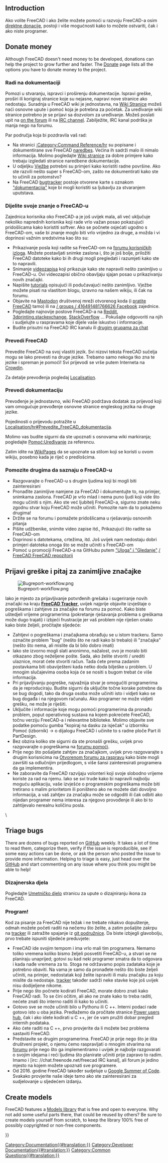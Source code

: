 <languages/>
{{TOCright}}

== Introduction ==

<div class="mw-translate-fuzzy">
Ako volite FreeCAD i ako želite možete pomoći u razvoju FreeCAD-a osim [[Donate/hr|direktne donacije]], postoji i više mogućnosti kako to možete ostvariti, čak i ako niste programer.
</div>

== Donate money ==

Although FreeCAD doesn't need money to be developed, donations can help the project to grow further and faster. The [[Donate|Donate]] page lists all the options you have to donate money to the project.

<span id="Work_on_the_documentation"></span>
=== Radi na dokumentaciji===

<div class="mw-translate-fuzzy">
Pomozi u stvaranju, ispravci i proširenju dokumentacije. Ispravi greške, proširi ili korigiraj stranice koje su nejasne, napravi nove stranice ako nedostaju. Suradnja u FreeCAD wiki je jednostavna, na [[WikiPages/hr|Wiki Stranice]] možeš naći osnovne upute i pomoć koja je potrebna za poćetak. Za uređivanje wiki stranice potrebno je se prijavi
sa dozvolom za uređivanje. Možeš poslati upit na  [http://forum.freecadweb.org/viewtopic.php?f=21&t=6830 on the forum] ili na [irc://irc.freenode.net/freecad IRC channel]. Zabilježite, IRC kanal podrška je manja nego na forumu.
</div>

<div class="mw-translate-fuzzy">
Par područja koja bi pozdravila vaš rad:
* Na stranici [[:Category:Command Reference/hr]] su popisane i dokumentirane sve FreeCAD [[command/hr|naredbe]]s. Većina ih sadrži malo ili nimalo informacija. Molimo pogledajte [[WikiPages/hr|Wiki stranice]] za dobre primjere kako trebaju izgledati stranice naredbene dokumentacije.
* U odjeljku [[Tutorials/hr|Vježbe]] potrebni su primjeri kako koristiti radne površine. Ako ste razvili nešto super s FreeCAD-om, zašto ne dokumentirati kako ste to učinili za potomstvo?
* Na FreeCAD [[Tracker/hr|bugtracker]] postoje otvorene karte s oznakom [https://freecadweb.org/tracker/search.php?tag_string=documentation "dokumentacija"] koje bi mogli koristiti sa ljubavlju za stvaranjem uputstava.
</div>

<span id="Share_your_FreeCAD_knowledge"></span>
=== Dijelite svoje znanje o FreeCAD-u ===

<div class="mw-translate-fuzzy">
Zajednica korisnika oko FreeCAD-a je još uvijek mala, ali već uključuje nekoliko naprednih korisnika koji rade vrlo važan posao pokazujući pridošlicama kako koristiti softver. Ako se počnete osjećati ugodno s FreeCAD-om, vaše bi znanje moglo biti vrlo vrijedno za druge, a možda i vi
doprinosi važnim sredstvima kao što su:
* Prikazivanje posla koji radite sa FreeCAD-om na [http://forum.freecadweb.org/viewforum.php?f=24 forumu korisničkih izloga]. Možete postavljati snimke zaslona i, što je još bolje, priložiti FreeCAD datoteke kako bi ih drugi mogli pregledati i razumjeti kako ste to napravili.
* Snimanje [http://www.youtube.com/user/FreeCADNews videozapisa] koji prikazuje kako ste napravili nešto zanimljivo u FreeCAD-u. Ovi videozapisi obično obavljaju sjajan posao u prikazivanju novih značajki.
* Napišite [http://freecad-tutorial.blogspot.com/ tutorials] opisujući ili podučavajući nešto zanimljivo. Vježbe možete pisati na vlastitom blogu, izravno na našem wikiju, ili čak na forumu.
* Objavite na [https://joinmastodon.org/ Mastodon] društvenoj mreži otvorenog koda (i [https://fosstodon.org/@FreeCAD pratite FreeCAD] tamo) ili na [https://www.facebook.com / groups / 416491481766626 Facebook] zajednice.
* Pogledajte najnovije postove FreeCAD-a na [https://www.reddit.com/search/?q=freecad&type=link&sort=new Reddit], [https://3dprinting.stackexchange.com/search?tab=newest&q=freecad 3dprinting.stackexchange], [https://stackoverflow.com/search?q=freecad StackOverflow] ... Pokušajte odgovoriti na njih i sudjelujte u raspravama koje dijele vaše iskustvo i informacije.
* Budite prisutni na FreeCAD IRC kanalu ili [https://www.freecadweb.org/wiki/Help#Chat drugim grupama za chat]
</div>

<span id="Translate_FreeCAD"></span>
=== Prevedi FreeCAD ===

<div class="mw-translate-fuzzy">
Prevedite FreeCAD na svoj vlastiti jezik. Svi nizovi teksta FreeCAD sučelja mogu se lako prevesti na druge jezike. Trebamo samo nekoga tko zna te jezike i spreman je pomoći! Svi prijevodi se vrše putem Interneta na [http://crowdin.net/project/freecad Crowdin].
</div>

Za detalje prevođenja pogledaj [[Localisation/hr|Localisation]].

<span id="Translate_the_documentation"></span>
=== Prevedi dokumentaciju ===

Prevođenje je jednostavno, wiki FreeCAD podržava dodatak za prijevod koji vam omogućuje prevođenje osnovne stranice engleskog jezika na druge jezike.

Pojedinosti o prijevodu potražite u [[Localisation/hr#Prevedite_FreeCAD_dokumentacija]].

Molimo vas budite sigurni da ste upoznati s osnovama wiki markiranja; pogledajte [[Help:Editing|Pomoć:Uređivanje]] za referencu.

Zatim idite na [[WikiPages|WikiPages]] da se upoznate sa stilom koji se koristi u ovom wikiju, posebno kada je riječ o predlošcima.

<span id="Help_others_to_know_FreeCAD"></span>
=== Pomozite drugima da saznaju o FreeCAD-u ===

* Razgovarajte o FreeCAD-u s drugim ljudima koji bi mogli biti zainteresirani
* Pronađite zanimljive namjene za FreeCAD i dokumentujte to, na primjer, snimkama zaslona. FreeCAD je vrlo mlad i nema puno ljudi koji vide što mogu učiniti s njim. Ako ste već ljubitelj FreeCAD-a, sigurno znate neku zgodnu stvar koju FreeCAD može učiniti. Pomozite nam da to pokažemo drugima!
* Držite se na forumu i pomažete pridošlicama u rješavanju osnovnih pitanja
* Pišite udžbenike, snimite video zapise itd., Prikazujući što radite sa FreeCAD-om
* Doprinosi s datotekama, crtežima, itd. Još uvijek nam nedostaju dobri primjeri datoteka onoga što se može učiniti s FreeCAD-om
* Pomoć u promociji FreeCAD-a na GitHubu putem [https://help.github.com/articles/be-social/#watch-a-project "Uloga" i "Gledanje"] [https://github.com/FreeCAD / FreeCAD FreeCAD repozitorij]

<span id="Report_bugs_and_ask_for_interesting_features"></span>
== Prijavi greške i pitaj za zanimljive značajke ==

[[File:Bugreport-workflow.png|center]]

<div class="mw-translate-fuzzy">
Iako je mjesto za prijavljivanje potvrđenih grešaka i sugeriranje novih značajki na kraju '''[[tracker|FreeCAD Tracker]]''', uvijek najprije objavite izvještaje o pogreškama i zahtjeve za značajke na forumu za pomoć. Kako biste uštedjeli vrijeme programerima (pokretanje rješavanja problema s greškama može dugo trajati) i izbjeći frustracije jer vaš problem nije riješen onako kako biste željeli, pročitajte sljedeće:
* Zahtjevi o pogreškama i značajkama obrađuju se u istom trackeru. Samo označite problem "bug" (nešto što ne radi kako bi trebalo) ili "značajka" (nešto što nema, ali mislite da bi bilo dobro imati)
* Iako ste izvorno mogli slati anonimno, nažalost, ovo je moralo biti otkazano zbog neželjene pošte. Sada, ako želite stvoriti / urediti ulaznice, morat ćete stvoriti račun. Tada ćete prema zadanim postavkama biti obaviješteni kada netko doda bilješke u problem. U mnogim slučajevima osoba koja će se nositi s bugom trebat će više informacija.
* Pri prijavljivanju pogreške, najvažnija stvar je omogućiti programerima da je reproduciraju. Budite sigurni da uključite točne korake potrebne da se bug dogodi, tako da druga osoba može učiniti isto i vidjeti kako se bug događa i na njegovom računalu. Ako programer ne može vidjeti grešku, ne može je riješiti.
* Uključite i informacije koje mogu pomoći programerima da pronađu problem, poput operativnog sustava na kojem pokrećete FreeCAD, točnu verziju FreeCAD-a i relevantne biblioteke. Molimo objavite sve podatke pomoću gumba "kopiraj na dasku za isječak" u izborniku Pomoć (izbornik) → o dijalogu FreeCAD i učinite to s radne ploče Part ili PartDesign.
* Bez obzira koliko ste sigurni da ste pronašli grešku, uvijek prvo razgovarajte o pogreškama na [http://forum.freecadweb.org/viewforum.php?f=3 forumu pomoći].
* Prije nego što pošaljete zahtjev za značajkom, uvijek prvo razgovarajte s drugim korisnicima na [http://forum.freecadweb.org/viewforum.php?f=8 Otvorenom forumu za raspravu] kako biste mogli završiti sa odlučnijim prijedlogom, s više šansi zainteresirati programera da ga implementira.
* Ne zaboravite da FreeCAD razvijaju volonteri koji svoje slobodno vrijeme koriste za rad na njemu. Iako se svi trude kako bi napravili najbolju moguću aplikaciju, vaše izvješće o programskim pogreškama može biti tretirano s malim prioritetom ili poništeno ako ne možete dati dovoljno informacija, a vaš zahtjev za značajku može se odgoditi ili čak odbiti ako nijedan programer nema interesa za njegovo provođenje ili ako bi to zahtijevalo nerealnu količinu posla.
\
</div>

== Triage bugs ==

There are dozens of bugs reported on [https://github.com/FreeCAD/FreeCAD/issues GitHub] weekly. It takes a lot of time to read them, categorize them, verify if the issue is reproducible, see if some easy actions can be done, or ask the person who posted the issue to provide more information. Helping to triage is easy, just head over the [https://github.com/FreeCAD/FreeCAD/issues GitHub] and start commenting on any issue where you think you might be able to help!

<span id="Design_artwork"></span>
=== Dizajnerska djela ===

<div class="mw-translate-fuzzy">
Pogledajte [[Artwork|Umetničko djelo]] stranicu za upute o dizajniranju ikona za FreeCAD.
</div>

<span id="Write_code"></span>
<div class="mw-translate-fuzzy">
=== Program! ===
</div>

<div class="mw-translate-fuzzy">
Kod za pisanje za FreeCAD nije težak i ne trebate nikakvo dopuštenje, odmah možete početi raditi na nečemu što želite, a zatim pošaljite zakrpu na [http://www.freecadweb.org/tracker tracker] ili zatražite spajanje iz [https://github.com/FreeCAD git podružnice]. Da biste izbjegli glavobolju, prvo trebate ispuniti sljedeće preduvjete:
* FreeCAD ide svojim tempom i ima vrlo mali tim programera. Nemamo toliko vremena koliko bismo željeli posvetiti FreeCAD-u, a stvari se ne planiraju unaprijed; gotovi su kad neki programer smatra da to odgovara i kada nađe vremena za to. Stoga ne održavamo popis zadataka koje je potrebno obaviti. Na vama je samo da pronađete nešto što biste željeli učiniti, na primjer, nedostatak koji želite ispraviti ili malu značajku za koju mislite da nedostaje. [Http://www.freecadweb.org/tracker tracker] također sadrži neke stavke koje još uvijek nisu dodijeljene nikome.
* Prije nego što počnete kodirati FreeCAD, morate dobro znati kako FreeCAD radi. To se čini očitim, ali ako ne znate kako to treba raditi, nećete znati što interno raditi ili kako to učiniti.
* Gotovo sve se može učiniti bilo u Pythonu ili C ++. Interni podaci rade gotovo isto u oba jezika. Predlažemo da pročitate stranice [[Power users hub|Power users hub]], čak i ako idete kodirati u C ++, jer će vam pružiti dobar pregled internih podataka.
* Ako ćete raditi na C ++, prvo provjerite da li možete bez problema sastaviti FreeCAD.
* Predstavite se drugim programerima. FreeCAD je prije nego što je išta društveni projekt, o njemu ćemo raspravljati o mnogim stvarima na [http://forum.freecadweb.org forumu] prije nego što ga implementiramo i uvijek je najbolje razgovarati o svojim idejama i reći ljudima što planirate učiniti prije zapravo to radim. Imamo i [irc: //chat.freenode.net/freecad IRC kanal], ali forum je jedino mjesto na kojem možete upoznati sve programere.
* Od 2016. godine FreeCAD također sudjeluje u [[Google Summer of Code | Google Summer of Code]]. Svakako provjerite naše ideje tamo ako ste zainteresirani za sudjelovanje u sljedećem izdanju.
</div>

== Create models ==

FreeCAD features a [https://github.com/FreeCAD/FreeCAD-library Models library] that is free and open to everyone. Why not add some useful parts there, that could be reused by others? Be sure to create models yourself from scratch, to keep the library 100% free of possibly copyrighted or non-free components.


{{Userdocnavi{{#translation:}}}}
[[Category:Documentation{{#translation:}}]]
[[Category:Developer Documentation{{#translation:}}]]
[[Category:Common Questions{{#translation:}}]]